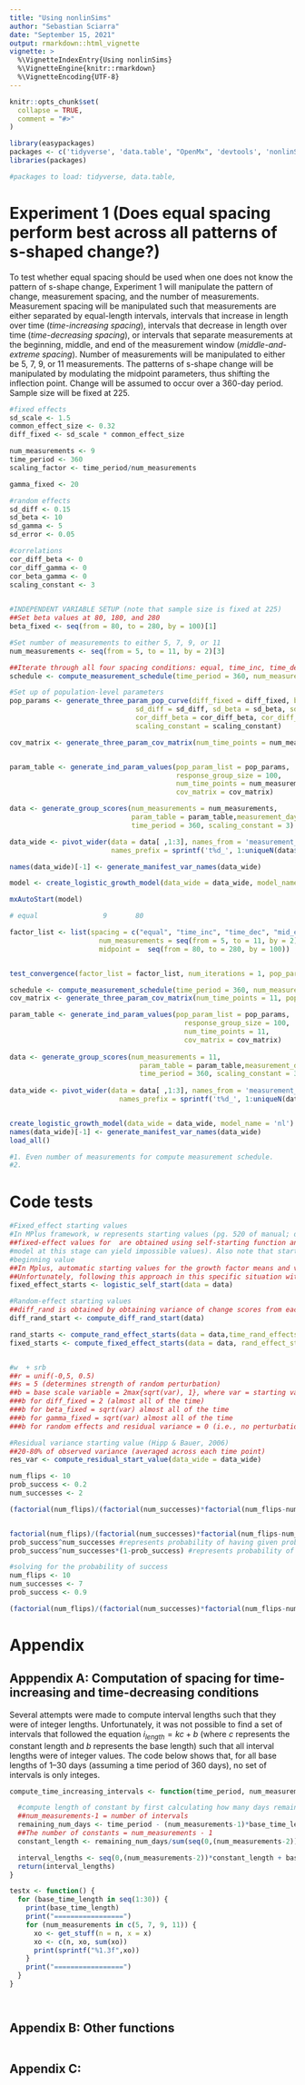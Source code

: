 ```yaml
---
title: "Using nonlinSims"
author: "Sebastian Sciarra"
date: "September 15, 2021"
output: rmarkdown::html_vignette
vignette: >
  %\VignetteIndexEntry{Using nonlinSims}
  %\VignetteEngine{knitr::rmarkdown}
  %\VignetteEncoding{UTF-8}
---
```


```r
knitr::opts_chunk$set(
  collapse = TRUE,
  comment = "#>"
)
```

```r
library(easypackages)
packages <- c('tidyverse', 'data.table', "OpenMx", 'devtools', 'nonlinSims')
libraries(packages)

#packages to load: tidyverse, data.table, 
```


# Experiment 1 (Does equal spacing perform best across all patterns of s-shaped change?)

To test whether equal spacing should be used when one does not know the pattern of s-shape change, Experiment 1 will manipulate the 
pattern of change, measurement spacing, and the number of measurements. Measurement spacing will be manipulated such that measurements
are either separated by equal-length intervals, intervals that increase in length over time (*time-increasing spacing*), intervals that
decrease in length over time (*time-decreasing spacing*), or intervals that separate measurements at the beginning, middle, and end of
the measurement window (*middle-and-extreme spacing*). Number of measurements will be manipulated to either be 5, 7, 9, or 11 
measurements. The patterns of s-shape change will be manipulated by modulating the midpoint parameters, thus shifting the inflection 
point. Change will be assumed to occur over a 360-day period. Sample size will be fixed at 225. 


```r
#fixed effects
sd_scale <- 1.5
common_effect_size <- 0.32
diff_fixed <- sd_scale * common_effect_size

num_measurements <- 9
time_period <- 360
scaling_factor <- time_period/num_measurements

gamma_fixed <- 20

#random effects 
sd_diff <- 0.15
sd_beta <- 10
sd_gamma <- 5
sd_error <- 0.05

#correlations
cor_diff_beta <- 0
cor_diff_gamma <- 0
cor_beta_gamma <- 0
scaling_constant <- 3
                              

#INDEPENDENT VARIABLE SETUP (note that sample size is fixed at 225)
##Set beta values at 80, 180, and 280 
beta_fixed <- seq(from = 80, to = 280, by = 100)[1]

#Set number of measurements to either 5, 7, 9, or 11
num_measurements <- seq(from = 5, to = 11, by = 2)[3]

##Iterate through all four spacing conditions: equal, time_inc, time_dec, and middle_ext
schedule <- compute_measurement_schedule(time_period = 360, num_measurements = num_measurements, base_time_length = 30, measurement_spacing = 'equal')

#Set up of population-level parameters
pop_params <- generate_three_param_pop_curve(diff_fixed = diff_fixed, beta_fixed = beta_fixed, gamma_fixed = gamma_fixed, 
                               sd_diff = sd_diff, sd_beta = sd_beta, sd_gamma = sd_gamma, sd_error = sd_error, 
                               cor_diff_beta = cor_diff_beta, cor_diff_gamma = cor_diff_gamma, cor_beta_gamma = cor_beta_gamma,
                               scaling_constant = scaling_constant)

cov_matrix <- generate_three_param_cov_matrix(num_time_points = num_measurements, pop_param_list = pop_params)


param_table <- generate_ind_param_values(pop_param_list = pop_params, 
                                         response_group_size = 100, 
                                         num_time_points = num_measurements, 
                                         cov_matrix = cov_matrix)

data <- generate_group_scores(num_measurements = num_measurements, 
                              param_table = param_table,measurement_days = schedule$measurement_days, 
                              time_period = 360, scaling_constant = 3)

data_wide <- pivot_wider(data = data[ ,1:3], names_from = 'measurement_day', values_from = 'obs_score', 
                         names_prefix = sprintf('t%d_', 1:uniqueN(data$measurement_day)))

names(data_wide)[-1] <- generate_manifest_var_names(data_wide)

model <- create_logistic_growth_model(data_wide = data_wide, model_name = 'test')

mxAutoStart(model)

# equal                9       80

factor_list <- list(spacing = c("equal", "time_inc", "time_dec", "mid_ext"),
                      num_measurements = seq(from = 5, to = 11, by = 2), 
                      midpoint =  seq(from = 80, to = 280, by = 100))


test_convergence(factor_list = factor_list, num_iterations = 1, pop_params = pop_params, response_group_size = 225, num_cores = 3)

```


```r
schedule <- compute_measurement_schedule(time_period = 360, num_measurements = 11, base_time_length = 30, measurement_spacing = 'time_inc')
cov_matrix <- generate_three_param_cov_matrix(num_time_points = 11, pop_param_list = pop_params)

param_table <- generate_ind_param_values(pop_param_list = pop_params, 
                                           response_group_size = 100, 
                                           num_time_points = 11, 
                                           cov_matrix = cov_matrix)
  
data <- generate_group_scores(num_measurements = 11, 
                                param_table = param_table,measurement_days = schedule$measurement_days, 
                                time_period = 360, scaling_constant = 3)
  
data_wide <- pivot_wider(data = data[ ,1:3], names_from = 'measurement_day', values_from = 'obs_score', 
                           names_prefix = sprintf('t%d_', 1:uniqueN(data$measurement_day)))


create_logistic_growth_model(data_wide = data_wide, model_name = 'nl')
names(data_wide)[-1] <- generate_manifest_var_names(data_wide)
load_all()

```


```r
#1. Even number of measurements for compute measurement schedule. 
#2. 

```


# Code tests 

```r
#Fixed_effect starting values  
#In MPlus framework, w represents starting values (pg. 520 of manual; defaults for growth models)
##fixed-effect values for  are obtained using self-starting function and not fitting any nonlinear regression model to the data (fitting a 
#model at this stage can yield impossible values). Also note that starting value for diff_fixed is calculated by subtracting mean ending value from mean
#beginning value
##In Mplus, automatic starting values for the growth factor means and variances are generated based on individual regressions of the outcome variable on time. 
##Unfortunately, following this approach in this specific situation with nonlinear models can hijacks the starting value procedure (see above comment). 
fixed_effect_starts <- logistic_self_start(data = data)

#Random-effect starting values 
##diff_rand is obtained by obtaining variance of change scores from each person (i.e., var((score_final_time_point - score_final_time_point))
diff_rand_start <- compute_diff_rand_start(data)

rand_starts <- compute_rand_effect_starts(data = data,time_rand_effects = c('beta_rand', 'gamma_rand'))
fixed_starts <- compute_fixed_effect_starts(data = data, rand_effect_starts = rand_starts)


#w  + srb
##r = unif(-0,5, 0.5) 
##s = 5 (determines strength of random perturbation)
##b = base scale variable = 2max{sqrt(var), 1}, where var = starting value for variance of parameter
###b for diff_fixed = 2 (almost all of the time)
###b for beta_fixed = sqrt(var) almost all of the time 
###b for gamma_fixed = sqrt(var) almost all of the time
###b for random effects and residual variance = 0 (i.e., no perturbation in generation process of random variables or residual variance)

#Residual variance starting value (Hipp & Bauer, 2006)
##20-80% of observed variance (averaged across each time point)
res_var <- compute_residual_start_value(data_wide = data_wide)

```

```r
num_flips <- 10
prob_success <- 0.2
num_successes <- 2

(factorial(num_flips)/(factorial(num_successes)*factorial(num_flips-num_successes)))*prob_success^num_successes*(1-prob_success)^(num_flips-num_successes)


factorial(num_flips)/(factorial(num_successes)*factorial(num_flips-num_successes)) #represents total number of ways two sucesses can be obtained 
prob_success^num_successes #represents probability of having given probability of success on all successful trials 
prob_success^num_successes*(1-prob_success) #represents probability of having given probability of failure on all failed trials 

#solving for the probability of success
num_flips <- 10
num_successes <- 7
prob_success <- 0.9

(factorial(num_flips)/(factorial(num_successes)*factorial(num_flips-num_successes)))*prob_success^num_successes*(1-prob_success)^(num_flips-num_successes)


```


# Appendix 
## Apppendix A: Computation of spacing for time-increasing and time-decreasing conditions 

Several attempts were made to compute interval lengths such that they were of integer lengths. Unfortunately, it was not possible to find a set of intervals that followed the equation
$i_{length} = kc + b$ (where $c$ represents the constant length and $b$ represents the base length) such that all interval lengths were of integer values. The code below shows that, 
for all base lengths of 1--30 days (assuming a time period of 360 days), no set of intervals is only integes. 

```r

compute_time_increasing_intervals <- function(time_period, num_measurements, base_time_length) {

  #compute length of constant by first calculating how many days remain after subtracting base_time_length for each interval.
  ##num_measurements-1 = number of intervals
  remaining_num_days <- time_period - (num_measurements-1)*base_time_length
  ##The number of constants = num_measurements - 1
  constant_length <- remaining_num_days/sum(seq(0,(num_measurements-2)))

  interval_lengths <- seq(0,(num_measurements-2))*constant_length + base_time_length
  return(interval_lengths)
}

testx <- function() {
  for (base_time_length in seq(1:30)) {
    print(base_time_length)
    print("=================")
    for (num_measurements in c(5, 7, 9, 11)) {
      xo <- get_stuff(n = n, x = x)
      xo <- c(n, xo, sum(xo))
      print(sprintf("%1.3f",xo))
    }
    print("=================")
  }
}




```

## Appendix B: Other functions

```r

```

## Appendix C: 
